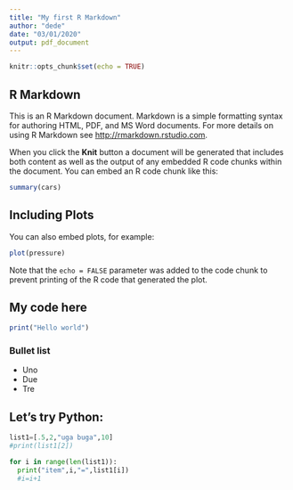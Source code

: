 ```yaml
---
title: "My first R Markdown"
author: "dede"
date: "03/01/2020"
output: pdf_document
---
```


```r
knitr::opts_chunk$set(echo = TRUE)
```


## R Markdown

This is an R Markdown document. Markdown is a simple formatting syntax for authoring HTML, PDF, and MS Word documents. For more details on using R Markdown see <http://rmarkdown.rstudio.com>.

When you click the **Knit** button a document will be generated that includes both content as well as the output of any embedded R code chunks within the document. You can embed an R code chunk like this:

```r
summary(cars)
```

## Including Plots

You can also embed plots, for example:

```r
plot(pressure)
```

Note that the `echo = FALSE` parameter was added to the code chunk to prevent printing of the R code that generated the plot.

## My code here

```r
print("Hello world")
```

### Bullet list

- Uno
- Due
- Tre  

## Let's try Python:

```python
list1=[.5,2,"uga buga",10]
#print(list1[2])

for i in range(len(list1)):
  print("item",i,"=",list1[i])
  #i=i+1
```


